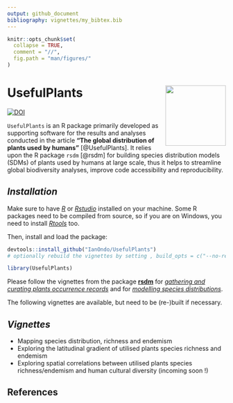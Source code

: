 ```yaml
---
output: github_document
bibliography: vignettes/my_bibtex.bib
---
```


<!-- README.md is generated from README.Rmd. Please edit that file -->

```r
knitr::opts_chunk$set(
  collapse = TRUE,
  comment = "//",
  fig.path = "man/figures/"
)
```

# UsefulPlants <img src="man/figures/logo.png" align="right" height="139"/>

<!-- badges: start -->

[![DOI](https://zenodo.org/badge/217888054.svg)](https://zenodo.org/badge/latestdoi/217888054)

<!-- badges: end -->

`UsefulPlants` is an R package primarily developed as supporting software for the results and analyses conducted in the article **"The global distribution of plants used by humans"** [@UsefulPlants]. It relies upon the R package `rsdm` [@rsdm] for building species distribution models (SDMs) of plants used by humans at large scale, thus it helps to streamline global biodiversity analyses, improve code accessibility and reproducibility.

## *Installation*

Make sure to have [*R*](https://cloud.r-project.org/ "R") or [*Rstudio*](https://rstudio.com/products/rstudio/download/ "Rstudio") installed on your machine. Some R packages need to be compiled from source, so if you are on Windows, you need to install [*Rtools*](http://cran.r-project.org/bin/windows/Rtools/) too.  

Then, install and load the package:

``` r
devtools::install_github("IanOndo/UsefulPlants") 
# optionally rebuild the vignettes by setting , build_opts = c("--no-resave-data", "--no-manual")

library(UsefulPlants)
```
Please follow the vignettes from the package [**rsdm**](https://github.com/IanOndo/rsdm) for <u>*gathering and curating plants occurrence records*</u> and for <u>*modelling species distributions*</u>.  

The following vignettes are available, but need to be (re-)built if necessary.

## *Vignettes*

-   Mapping species distribution, richness and endemism
-   Exploring the latitudinal gradient of utilised plants species richness and endemism
-   Exploring spatial correlations between utilised plants species richness/endemism and human cultural diversity (incoming soon !)

## References

